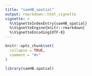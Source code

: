 ---
title: "saeHB_spatial"
output: rmarkdown::html_vignette
vignette: >
  %\VignetteIndexEntry{saeHB_spatial}
  %\VignetteEngine{knitr::rmarkdown}
  %\VignetteEncoding{UTF-8}
---

```{r, include = FALSE}
knitr::opts_chunk$set(
  collapse = TRUE,
  comment = "#>"
)
```

```{r setup}
library(saeHB.spatial)
```

